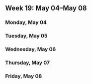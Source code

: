 Week 19: May 04–May 08
----------------------

### Monday, May 04

### Tuesday, May 05

### Wednesday, May 06

### Thursday, May 07

### Friday, May 08
